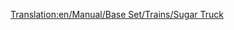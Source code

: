 [[Translation:en/Manual/Base Set/Trains/Sugar Truck]]
{{es/Vagones|Imagen=[[File:en/Sugartruck.png]]
|Nombre=Vagón de Azúcar
|PrecioNormal=2.062 € (1.031 £)
|PesoNormal=19 / 49 t
|CapacidadNormal=30 t de azúcar
|PrecioMono="
|PesoMono=19 / 54 t
|CapacidadMono=
|PrecioMag="
|PesoMag=19 / 56 t
|CapacidadMag=
|Descripción=El '''vagón de azúcar''' es necesario para transportar [[es/Manual/Base Set/Cargos/Azúcar|azúcar]] desde las [[es/Manual/Base Set/Industries/Mina de azúcar|minas de azúcar]] hasta las [[es/Manual/Base Set/Industries/Fábrica de dulces|fábricas de dulces]] en el clima [[es/Manual/Clima#fantasia|fantasía]].
}}
